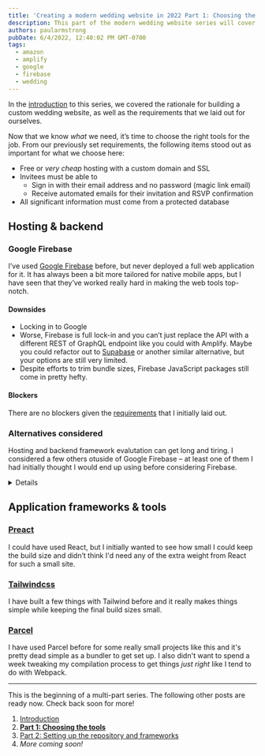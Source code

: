 ```yaml
---
title: 'Creating a modern wedding website in 2022 Part 1: Choosing the tools'
description: This part of the modern wedding website series will cover tools chosen to satisfy requirements of creating a modern wedding website in 2022.
authors: paularmstrong
pubDate: 6/4/2022, 12:40:02 PM GMT-0700
tags:
  - amazon
  - amplify
  - google
  - firebase
  - wedding
---
```



<Aside type="info" title="Multi-part series">

In the [introduction](/blog/2022/06/04/custom-wedding-website/) to this series, we covered the rationale for building a custom wedding website, as well as the requirements that we laid out for ourselves.

</Aside>

Now that we know _what_ we need, it’s time to choose the right tools for the job. From our previously set requirements, the following items stood out as important for what we choose here:

- Free or _very cheap_ hosting with a custom domain and SSL
- Invitees must be able to
  - Sign in with their email address and no password (magic link email)
  - Receive automated emails for their invitation and RSVP confirmation
- All significant information must come from a protected database

## Hosting & backend

### Google Firebase

<div class="not-prose max-w-[480px] rounded bg-slate-50 p-4 dark:bg-slate-200">
  <Picture
    src="/img/blog/wedding/firebase.png"
    alt="Firebase logo"
    widths={[300, 600]}
    width={1024}
    height={288}
    loading="lazy"
    itemprop="image"
  />
</div>

I’ve used [Google Firebase](https://firebase.google.com/) before, but never deployed a full web application for it. It has always been a bit more tailored for native mobile apps, but I have seen that they’ve worked really hard in making the web tools top-notch.

<h4>Downsides</h4>

- Locking in to Google
- Worse, Firebase is full lock-in and you can’t just replace the API with a different REST of GraphQL endpoint like you could with Amplify. Maybe you could refactor out to [Supabase](https://supabase.com/) or another similar alternative, but your options are still very limited.
- Despite efforts to trim bundle sizes, Firebase JavaScript packages still come in pretty hefty.

<h4>Blockers</h4>

There are no blockers given the [requirements](#requirements) that I initially laid out.

### Alternatives considered

Hosting and backend framework evalutation can get long and tiring. I considered a few others otuside of Google Firebase – at least one of them I had initially thought I would end up using before considering Firebase.

<Details title="Click to expand alternatives considered">

<h4>AWS Amplify</h4>

<div class="not-prose max-w-[480px] rounded bg-slate-50 p-4 dark:bg-slate-200">
  <Picture
    src="/img/blog/wedding/aws-amplify.png"
    alt="AWS Amplify logo"
    widths={[300, 600]}
    width={1838}
    height={550}
    loading="lazy"
    itemprop="image"
  />
</div>

Initially, I had hoped to be able to try out [AWS Amplify](https://docs.amplify.aws/). It would be an opportunity to learn something new that I hadn’t worked with before. It has a free tier and I thought it should cover everything that I wanted. Unfortunately there were roadblocks from the start.

<h5>Downsides</h5>

- The documentation pushed me through a web wizard. This wizard, while neat and provided a small overview to me of what might be capable, I tend to only really learn by _doing_ and writing code. I did find the docs I needed eventually by searching for "AWS Amplify getting started JavaScript".
- "To set up the project, we’ll first create a new React app with create-react-app" -- I don’t want create-react-app! Where are the instructions to do this differently?
- Everything in their documentation kept pushing me at `@aws-amplify/ui-react`. It seemed basic enough, but wanting to get this together quickly, I didn’t want to _also_ learn another UI component framework.
- Locking in to Amazon
- It seemed like Amplify is really just a little piece of the Amazon puzzle and I’d mostly need to string a bunch of services together, eg SES for sending emails.

<h5>Blockers</h5>

Unfortunately, there were a number of blockers that came up for me during investigation and prototyping:

- It’s not possible to sign in with just an email address.
- I really didn’t want to use GraphQL, even if it’s the "new hotness". That’s just overkill for what I was looking to do.
- REST might have been okay, but also still overkill needing to pick & choose the right tools to fetch data and manage state.

<h4>Supabase</h4>

<div class="not-prose max-w-[480px] rounded bg-slate-50 p-4 dark:bg-slate-200">
  <Picture
    src="/img/blog/wedding/supabase.png"
    alt="Supabase logo"
    widths={[300, 600]}
    width={2159}
    height={420}
    loading="lazy"
    itemprop="image"
  />
</div>

I would have liked to have tried [Supabase](https://supabase.com) since it's open-source and free. However, I didn't dive too far into it after the two blockers that I found:

- Cloud functions are only experimental and very limited
- No automated HTML email sending available

<h4>Parse Platform</h4>

<div class="not-prose max-w-[480px] rounded bg-white p-4">
  <Picture
    src="/img/blog/wedding/parse.png"
    alt="Parse Platform logo"
    widths={[300, 378]}
    width={378}
    height={133}
    loading="lazy"
    itemprop="image"
  />
</div>

Parse is another open source platform that I looked at briefly. Unfortunately, it had too many blockers to consider even prototyping.

- No email sending available
- It’s not possible to sign in with just an email address.
- Hosting limitations and potential cost
  - Hosting a Parse Platform application would either require a lot of setup and cost with another provider, or using [Back4App's free plan](https://www.back4app.com/compare-all-plans), which doesn't appear to have SSL.

</Details>

## Application frameworks & tools

### [Preact](https://preactjs.com/)

<div class="not-prose max-w-[480px] rounded bg-slate-50 p-4 dark:bg-slate-200">
  <Picture
    src="/img/blog/wedding/preact.webp"
    alt="Preact logo"
    widths={[300, 600]}
    width={1900}
    height={572}
    loading="lazy"
    itemprop="image"
  />
</div>

I could have used React, but I initially wanted to see how small I could keep the build size and didn’t think I'd need any of the extra weight from React for such a small site.

### [Tailwindcss](https://tailwindcss.com/)

<div class="not-prose max-w-[480px] rounded bg-slate-50 p-4 dark:bg-slate-200">
  <Picture
    src="/img/blog/wedding/tailwind.png"
    alt="Tailwindcss logo"
    widths={[300, 600]}
    width={2560}
    height={315}
    loading="lazy"
    itemprop="image"
  />
</div>

I have built a few things with Tailwind before and it really makes things simple while keeping the final build sizes small.

### [Parcel](https://parceljs.org/)

<div class="not-prose max-w-[480px] rounded bg-slate-50 p-4 dark:bg-slate-200">
  <Picture
    src="/img/blog/wedding/parcel.png"
    alt="Parcel logo"
    widths={[300, 600]}
    width={1492}
    height={516}
    loading="lazy"
    itemprop="image"
  />
</div>

I have used Parcel before for some really small projects like this and it's pretty dead simple as a bundler to get set up. I also didn't want to spend a week tweaking my compilation process to get things _just right_ like I tend to do with Webpack.

---

<Aside type="info" title="Multi-part series">

This is the beginning of a multi-part series. The following other posts are ready now. Check back soon for more!

1. [Introduction](/blog/2022/06/04/custom-wedding-website/)
2. [**Part 1: Choosing the tools**](/blog/2022/06/04/custom-wedding-website-part-1/)
3. [Part 2: Setting up the repository and frameworks](/blog/2022/10/13/custom-wedding-website-part-2/)
4. _More coming soon!_

</Aside>
